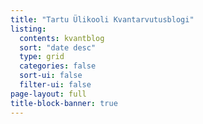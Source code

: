 ```yaml
---
title: "Tartu Ülikooli Kvantarvutusblogi"
listing:
  contents: kvantblog
  sort: "date desc"
  type: grid
  categories: false
  sort-ui: false
  filter-ui: false
page-layout: full
title-block-banner: true
---
```



